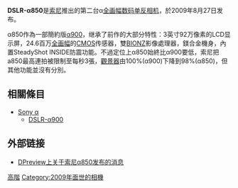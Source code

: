 {{noteTA
|1=zh-tw:片幅;zh-cn:画幅;
|2=zh-tw:數位;zh-cn:数码;
|3=zh-tw:單眼;zh-cn:单反;
}}
{{Infobox Digicam
|   image = [[File:Sony-a-850.jpg|220px]]
|   model   = SONY [[DSLR-α850|DSLR-α850]]
|   kind          = [[數位單眼相機|數位單眼相機]]
|   sensor        = 35毫米x24毫米 Exmor [[CMOS|CMOS]]
|   res           = 2460萬（有效像素）<br />2570萬（總像素）
|   lens          = 索尼 α 鏡頭，[[美能达|美能达]]及[[柯尼卡美能达|柯尼卡美能达]]的自動對焦鏡頭  
|   shutter       = 電子控制縱走式焦平面快門
|   shutterRange  = 1/8000 到 30秒，B 快門
|   metering      = 鏡後測光 EV 1～20（點測光模式時 EV2-20） 
|   mmode         = 多重分區測光，中央加權，點測光 
|   farea        = 鏡後測光相位偵測系統，9 點對焦點<br />中央點為F2.8的雙十字感應器，10點輔助對焦點
|   fmode         = 單張自動對焦，全自動對焦，連續自動對焦<br />或手動對焦
|   fcbkt         = 0 EV 至18 EV
|   cont          =  約 3 張／秒
|   viewfinder    =  固定式光學五稜鏡觀景器
|   speedRange    =  自動，100 到 6400（100 - 6400可擴展使用）<br />1/3檔自動調整
|   flash         = ADI 閃光、鏡後測光
|   blflash     = 無
|   WB            = 自動、日光、陰影、多雲、白熾燈泡、日光燈、閃光燈、色溫、色彩濾鏡、自訂
|   wbbkt         = 包圍三張，高低程度可調
|   rearLCD       = 3 英寸 TFT LCD 92萬畫素，可視角度170度
|   storage       = [[Memory_Stick_Duo|Memory Stick Duo]]及[[CF卡|CF記憶卡]]雙插槽<br />可用[[Memory_Stick_Duo|Memory Stick Duo]]、Memory Stick PRO Duo、Memory Stick PRO-HG Duo、CompactFlash (Type I / Type II，相容於 UDMA Mode 5 )、Microdrive  
|   battery       = FM500H
|   obp       =  
|   weight        = 850g
|   ps       = 
}}
'''DSLR-α850'''是[[索尼|索尼]]推出的第二台α[[全画幅数码单镜反光相机|全画幅]][[数码单反相机|数码单反相机]]，於2009年8月27日发布。

α850作為一部簡約版[[DSLR-α900|α900]]，继承了前作的大部分特性：3英寸92万像素的LCD显示屏，24.6百万[[全画幅|全画幅]]的[[CMOS|CMOS]]传感器，雙[[BIONZ|BIONZ]]影像處理器，鎂合金機身，內置SteadyShot INSIDE防震功能。不過定位上α850始終比α900要低，索尼把a850最高連拍被限制至每秒3張，[[觀景器|觀景器]]由100%(α900)下降到98%(α850)，但其他功能並沒有分別。

== 相關條目 ==
* [[Sony_α|Sony α]]
** [[DSLR-α900|DSLR-α900]]

== 外部链接 ==
* [http://www.dpreview.com/news/0908/09082705sonya850.asp DPreview上关于索尼α850发布的消息]

{{Sony Digital Camera List}}
{{全画幅数码单镜反光相机}}

[[Category:索尼A接環數位單眼相機|高階]]
[[Category:2009年面世的相機|Category:2009年面世的相機]]